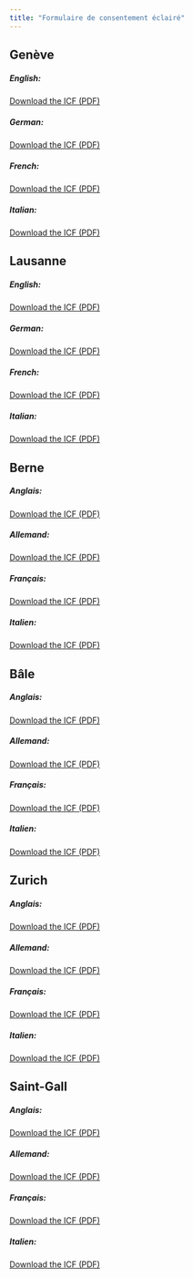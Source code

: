 ```yaml
---
title: "Formulaire de consentement éclairé"
---
```




## Genève

##### English:

[Download the ICF (PDF)](files/IC_RETUNE_EN_V1.1_GE_clean.pdf){target="_blank"}

##### German:

[Download the ICF (PDF)](files/IC_RETUNE_DE_V1.1_GE_clean.pdf){target="_blank"}

##### French:

[Download the ICF (PDF)](files/IC_RETUNE_FR_V1.1_GE_clean.pdf){target="_blank"}

##### Italian:

[Download the ICF (PDF)](files/IC_RETUNE_IT_V1.1_GE_clean.pdf){target="_blank"}

## Lausanne

##### English:

[Download the ICF (PDF)](files/IC_RETUNE_EN_V1.1_LS_clean.pdf){target="_blank"}

##### German:

[Download the ICF (PDF)](files/IC_RETUNE_DE_V1.1_LS_clean.pdf){target="_blank"}

##### French:

[Download the ICF (PDF)](files/IC_RETUNE_FR_V1.1_LS_clean.pdf){target="_blank"}

##### Italian:

[Download the ICF (PDF)](files/IC_RETUNE_IT_V1.1_LS_clean.pdf){target="_blank"}

## Berne

##### Anglais:

[Download the ICF (PDF)](files/IC_RETUNE_EN_V1.1_BE_clean.pdf){target="_blank"}

##### Allemand:

[Download the ICF (PDF)](files/IC_RETUNE_DE_V1.1_BE_clean.pdf){target="_blank"}

##### Français:

[Download the ICF (PDF)](files/IC_RETUNE_FR_V1.1_BE_clean.pdf){target="_blank"}

##### Italien:

[Download the ICF (PDF)](files/IC_RETUNE_IT_V1.1_BE_clean.pdf){target="_blank"}

## Bâle

##### Anglais:

[Download the ICF (PDF)](files/IC_RETUNE_EN_V1.1_USB_clean.pdf){target="_blank"}

##### Allemand:

[Download the ICF (PDF)](files/IC_RETUNE_DE_V1.1_USB_clean.pdf){target="_blank"}

##### Français:

[Download the ICF (PDF)](files/IC_RETUNE_FR_V1.1_USB_clean.pdf){target="_blank"}

##### Italien:

[Download the ICF (PDF)](files/IC_RETUNE_IT_V1.1_USB_clean.pdf){target="_blank"}


## Zurich

##### Anglais:

[Download the ICF (PDF)](files/IC_RETUNE_EN_V1.1_USZ_clean.pdf){target="_blank"}

##### Allemand:

[Download the ICF (PDF)](files/IC_RETUNE_DE_V1.1_USZ_clean.pdf){target="_blank"}

##### Français:

[Download the ICF (PDF)](files/IC_RETUNE_FR_V1.1_USZ_clean.pdf){target="_blank"}

##### Italien:

[Download the ICF (PDF)](files/IC_RETUNE_IT_V1.1_USZ_clean.pdf){target="_blank"}

## Saint-Gall

##### Anglais:

[Download the ICF (PDF)](files/IC_RETUNE_EN_V1.1_SG_clean.pdf){target="_blank"}

##### Allemand:

[Download the ICF (PDF)](files/IC_RETUNE_DE_V1.1_SG_clean.pdf){target="_blank"}

##### Français:

[Download the ICF (PDF)](files/IC_RETUNE_FR_V1.1_SG_clean.pdf){target="_blank"}

##### Italien:

[Download the ICF (PDF)](files/IC_RETUNE_IT_V1.1_SG_clean.pdf){target="_blank"}




